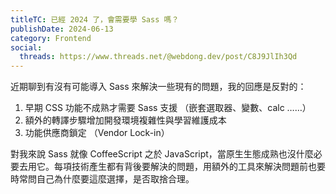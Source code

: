 ```yaml
---
titleTC: 已經 2024 了，會需要學 Sass 嗎？
publishDate: 2024-06-13
category: Frontend
social:
  threads: https://www.threads.net/@webdong.dev/post/C8J9JlIh3Qd
---
```


近期聊到有沒有可能導入 Sass 來解決一些現有的問題，我的回應是反對的：

1. 早期 CSS 功能不成熟才需要 Sass 支援 （嵌套選取器、變數、calc ……）
2. 額外的轉譯步驟增加開發環境複雜性與學習維護成本
3. 功能供應商鎖定 （Vendor Lock-in）

對我來說 Sass 就像 CoffeeScript 之於 JavaScript，當原生生態成熟也沒什麼必要去用它。每項技術產生都有背後要解決的問題，用額外的工具來解決問題前也要時常問自己為什麼要這麼選擇，是否取捨合理。
